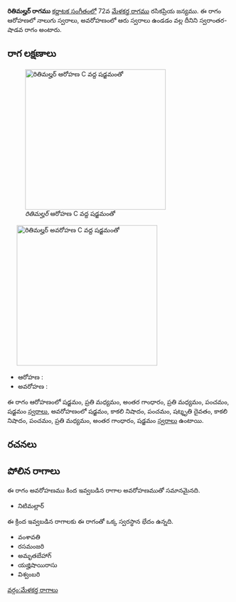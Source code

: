{{Infobox ragam
	| name          	= రితిమల్హర్
	| synonym	    	= 
	| mela          	= 
	| chakra        	= 
	| janaka        	= 
	| type          	= స్వరాంతర-శాడవ
	| arohanam      	= {{svaraC|S|M2|G3|M2|P|S'}} 
	| avarohanam    	= {{svaraC|S'|N3|P|D3|N3|P|M2|G3|S}}
	| jeeva         	=
	| chhaya        	=
	| nyasa         	=
	| vishesha      	= 
	| equivalent  		= 
}}
{{కర్ణాటక సంగీత రాగాలు}}
'''రితిమల్హర్ రాగము''' [[కర్ణాటక సంగీతం]]లో 72వ [[మేళకర్త రాగము]] రసికప్రియ జన్యము.  ఈ రాగం ఆరోహణలో నాలుగు స్వరాలు, అవరోహణంలో ఆరు స్వరాలు ఉండడం వల్ల దీనిని స్వరాంతర-షాడవ రాగం అంటారు.


==రాగ లక్షణాలు==
[[Image:ritimalhar_ar_kb2wiki.png|thumb|right|316px|''రితిమల్హర్'' ఆరోహణ C వద్ద షడ్జమంతో]]
	[[Image:ritimalhar_av_kb2wiki.png|thumb|right|316px|''రితిమల్హర్'' అవరోహణ C వద్ద షడ్జమంతో]]

* ఆరోహణ : {{svaraC|S|M2|G3|M2|P|S'}} 
* అవరోహణ : {{svaraC|S'|N3|P|D3|N3|P|M2|G3|S}}

ఈ రాగం ఆరోహణంలో షడ్జమం, ప్రతి మధ్యమం, అంతర గాంధారం, ప్రతి మధ్యమం, పంచమం, షడ్జమం [[స్వరాలు]], అవరోహణంలో షడ్జమం, కాకలి  నిషాదం, పంచమం, షట్శృతి దైవతం, కాకలి  నిషాదం, పంచమం, ప్రతి మధ్యమం, అంతర గాంధారం, షడ్జమం [[స్వరాలు]] ఉంటాయి.

==రచనలు==



==పోలిన రాగాలు==
ఈ రాగం అవరోహణము కింద ఇవ్వబడిన రాగాల అవరోహణముతో సమానమైనది.
* నిటిమల్లార్

ఈ క్రింద ఇవ్వబడిన రాగాలకు ఈ రాగంతో ఒక్క స్వరస్థాన భేదం ఉన్నది.
* వంశావతి
* రసమంజరి
* అమృతబేహాగ్
* యజ్హిషాయిరాసు
* విశ్వంబరి



[[వర్గం:మేళకర్త రాగాలు]]